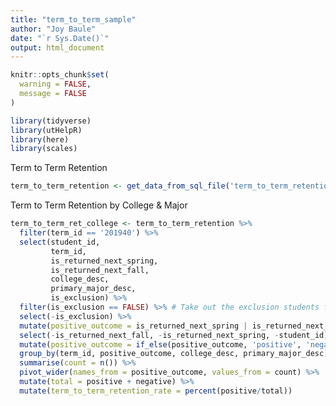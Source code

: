 ```yaml
---
title: "term_to_term_sample"
author: "Joy Baule"
date: "`r Sys.Date()`"
output: html_document
---
```


```r
knitr::opts_chunk$set(
  warning = FALSE, 
  message = FALSE
)
```

```r
library(tidyverse)
library(utHelpR)
library(here)
library(scales)
```


Term to Term Retention
<!-- Don't display this chunk -->
```r
term_to_term_retention <- get_data_from_sql_file('term_to_term_retention.sql', 'edify')
```

Term to Term Retention by College & Major
```r
term_to_term_ret_college <- term_to_term_retention %>% 
  filter(term_id == '201940') %>% 
  select(student_id,
         term_id,
         is_returned_next_spring,
         is_returned_next_fall,
         college_desc,
         primary_major_desc,
         is_exclusion) %>% 
  filter(is_exclusion == FALSE) %>% # Take out the exclusion students from the entire calculation
  select(-is_exclusion) %>% 
  mutate(positive_outcome = is_returned_next_spring | is_returned_next_fall) %>% 
  select(-is_returned_next_fall, -is_returned_next_spring, -student_id) %>% 
  mutate(positive_outcome = if_else(positive_outcome, 'positive', 'negative')) %>% 
  group_by(term_id, positive_outcome, college_desc, primary_major_desc) %>% 
  summarise(count = n()) %>% 
  pivot_wider(names_from = positive_outcome, values_from = count) %>% 
  mutate(total = positive + negative) %>% 
  mutate(term_to_term_retention_rate = percent(positive/total))
```